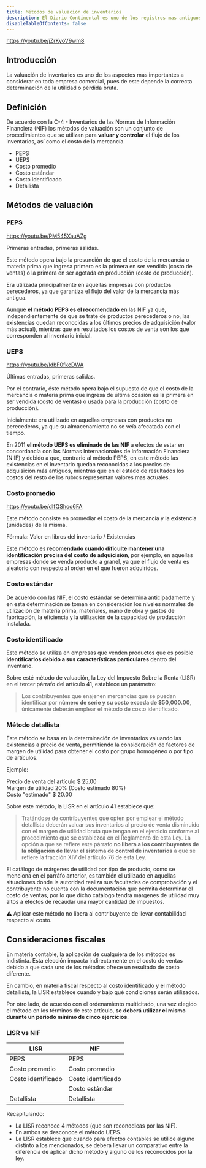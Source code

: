```yaml
---
title: Métodos de valuación de inventarios
description: El Diario Continental es uno de los registros mas antiguos en el que se detallan las operaciones económicas de forma cronológica.
disableTableOfContents: false
---
```


https://youtu.be/jZrKyoV9wm8

## Introducción

La valuación de inventarios es uno de los aspectos mas importantes a considerar en toda empresa comercial, pues de este depende la correcta determinación de la utilidad o pérdida bruta.

## Definición

De acuerdo con la C-4 - Inventarios de las Normas de Información Financiera (NIF) los métodos de valuación son un conjunto de procedimientos que se utilizan para **valuar y controlar** el flujo de los inventarios, así como el costo de la mercancía.

- PEPS
- UEPS
- Costo promedio
- Costo estándar
- Costo identificado
- Detallista

## Métodos de valuación

### PEPS

https://youtu.be/PM545XauAZg

Primeras entradas, primeras salidas.

Este método opera bajo la presunción de que el costo de la mercancía o materia prima que ingresa primero es la primera en ser vendida (costo de ventas) o la primera en ser agotada en producción (costo de producción).

Era utilizada principalmente en aquellas empresas con productos perecederos, ya que garantiza el flujo del valor de la mercancía más antigua.

Aunque **el método PEPS es el recomendado** en las NIF ya que, independientemente de que se trate de productos perecederos o no, las existencias quedan reconocidas a los últimos precios de adquisición (valor más actual), mientras que en resultados los costos de venta son los que corresponden al inventario inicial.

### UEPS

https://youtu.be/ldbF0fkcDWA

Últimas entradas, primeras salidas.

Por el contrario, éste método opera bajo el supuesto de que el costo de la mercancía o materia prima que ingresa de última ocasión es la primera en ser vendida (costo de ventas) o usada para la producción (costo de producción).

Inicialmente era utilizado en aquellas empresas con productos no perecederos, ya que su almacenamiento no se veía afecatada con el tiempo.

En 2011 **el método UEPS es eliminado de las NIF** a efectos de estar en concordancía con las Normas Internacionales de Información Financiera (NIIF) y debido a que, contrario al método PEPS, en este método las existencias en el inventario quedan reconocidas a los precios de adquisición más antiguos, mientras que en el estado de resultados los costos del resto de los rubros representan valores mas actuales.

### Costo promedio

https://youtu.be/dIfQShoo6FA

Este método consiste en promediar el costo de la mercancía y la existencia (unidades) de la misma.

Fórmula: Valor en libros del inventario / Existencias

Este método es **recomendado cuando dificulte mantener una identificación precisa del costo de adquicisión**, por ejemplo, en aquellas empresas donde se venda producto a granel, ya que el flujo de venta es aleatorio con respecto al orden en el que fueron adquiridos.

### Costo estándar

De acuerdo con las NIF, el costo estándar se determina anticipadamente y en esta determinación se toman en consideración los niveles normales de utilización de materia prima, materiales, mano de obra y gastos de fabricación, la eficiencia y la utilización de la capacidad de producción instalada.

### Costo identificado

Este método se utiliza en empresas que venden productos que es posible **identificarlos debido a sus características particulares** dentro del inventario.

Sobre esté método de valuación, la Ley del Impuesto Sobre la Renta (LISR) en el tercer párrafo del artículo 41, establece un parámetro:

> Los contribuyentes que enajenen mercancías que se puedan identificar por **número de serie y su costo exceda de $50,000.00**, únicamente deberán emplear el método de costo identificado.

### Método detallista

Este método se basa en la determinación de inventarios valuando las existencias a precio de venta, permitiendo la consideración de factores de margen de utilidad para obtener el costo por grupo homogéneo o por tipo de artículos.

Ejemplo:

Precio de venta del artículo $ 25.00 <br />
Margen de utilidad 20% (Costo estimado 80%) <br />
Costo "estimado" $ 20.00

Sobre este método, la LISR en el artículo 41 establece que:

> Tratándose de contribuyentes que opten por emplear el método detallista deberán valuar sus inventarios al precio de venta disminuido con el margen de utilidad bruta que tengan en el ejercicio conforme al procedimiento que se establezca en el Reglamento de esta Ley. La opción a que se refiere este párrafo **no libera a los contribuyentes de la obligación de llevar el sistema de control de inventarios** a que se refiere la fracción XIV del artículo 76 de esta Ley.

El catálogo de márgenes de utilidad por tipo de producto, como se menciona en el parráfo anterior, es también el utilizado en aquellas situaciones donde la autoridad realiza sus facultades de comprobación y el contribuyente no cuenta con la documentación que permita determinar el costo de ventas, por lo que dicho catálogo tendrá márgenes de utilidad muy altos a efectos de recaudar una mayor cantidad de impuestos.

⚠️ Aplicar este método no libera al contribuyente de llevar contabilidad respecto al costo.

## Consideraciones fiscales

En materia contable, la aplicación de cualquiera de los métodos es indistinta. Esta elección impacta indirectamente en el costo de ventas debido a que cada uno de los métodos ofrece un resultado de costo diferente.

En cambio, en materia fiscal respecto al costo identificado y el método detallista, la LISR establece cuándo y bajo qué condiciones serán utilizados.

Por otro lado, de acuerdo con el ordenamiento multicitado, una vez elegido el método en los términos de este artículo, **se deberá utilizar el mismo durante un
periodo mínimo de cinco ejercicios**.

### LISR vs NIF

| LISR               | NIF                |
| ------------------ | ------------------ |
| PEPS               | PEPS               |
| Costo promedio     | Costo promedio     |
| Costo identificado | Costo identificado |
|                    | Costo estándar     |
| Detallista         | Detallista         |

Recapitulando:

- La LISR reconoce 4 métodos (que son reconodicas por las NIF).
- En ambos se desconoce el método UEPS.
- La LISR establece que cuando para efectos contables se utilice alguno distinto a los mencionados, se deberá llevar un comparativo entre la diferencia de aplicar dicho método y alguno de los reconocidos por la ley.
